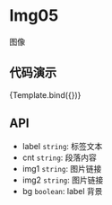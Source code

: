 
<Meta title="MDX/Img05" component={Img05} />

<style>
  {`
    h2 {
      color: rgba(0, 0, 0, 0.88);
      font-weight: 500;
      font-family: Avenir,-apple-system,BlinkMacSystemFont,'Segoe UI',Roboto,'Helvetica Neue',Arial,'Noto Sans',sans-serif,'Apple Color Emoji','Segoe UI Emoji','Segoe UI Symbol','Noto Color Emoji',sans-serif;
      font-size: 24px;
      line-height: 32px;
    }
    ul, ol {
      list-style: none;
      padding: 0;
      margin: 0;
    }
    ul li {
      margin-left: 20px;
      padding-left: 4px;
      list-style-type: circle;
    }
  `}
</style>

# Img05

图像

## 代码演示


<Canvas>
  <Story
    name="default"
    args={{
      label: "2022.6.10",
      cnt: "段落内容测试测试测试段落内容段落内容段落内容",
      img1: "https://images.pexels.com/photos/7245251/pexels-photo-7245251.jpeg",
      img2: "https://images.pexels.com/photos/7245251/pexels-photo-7245251.jpeg",
      bg: true,
    }}
  >
    {Template.bind({})}
  </Story>
</Canvas>

## API

- label `string`: 标签文本
- cnt `string`: 段落内容
- img1 `string`: 图片链接
- img2 `string`: 图片链接
- bg `boolean`: label 背景
